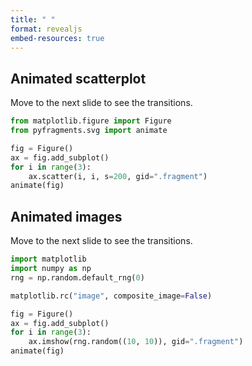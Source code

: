 ```yaml
---
title: " "
format: revealjs
embed-resources: true
---
```


## Animated scatterplot

Move to the next slide to see the transitions.

```python
from matplotlib.figure import Figure
from pyfragments.svg import animate

fig = Figure()
ax = fig.add_subplot()
for i in range(3):
    ax.scatter(i, i, s=200, gid=".fragment")
animate(fig)
```

## Animated images

Move to the next slide to see the transitions.

```python
import matplotlib
import numpy as np
rng = np.random.default_rng(0)

matplotlib.rc("image", composite_image=False)

fig = Figure()
ax = fig.add_subplot()
for i in range(3):
    ax.imshow(rng.random((10, 10)), gid=".fragment")
animate(fig)
```
